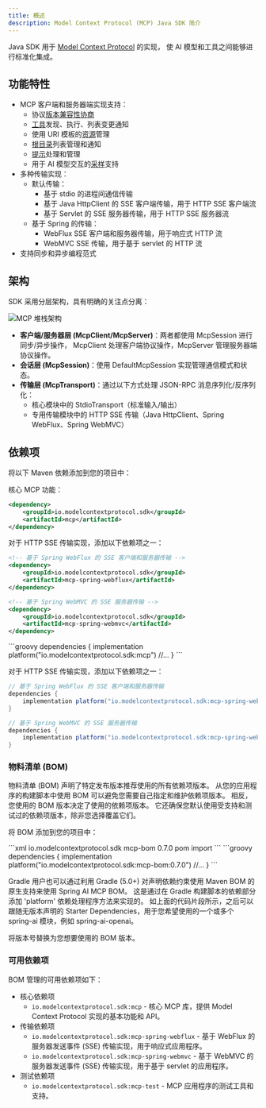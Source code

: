 ```yaml
---
title: 概述
description: Model Context Protocol (MCP) Java SDK 简介
---
```


Java SDK 用于 [Model Context Protocol](https://modelcontextprotocol.org/docs/concepts/architecture) 的实现，
使 AI 模型和工具之间能够进行标准化集成。

## 功能特性

- MCP 客户端和服务器端实现支持：
  - 协议[版本兼容性协商](https://spec.modelcontextprotocol.io/specification/2024-11-05/basic/lifecycle/#initialization)
  - [工具](https://spec.modelcontextprotocol.io/specification/2024-11-05/server/tools/)发现、执行、列表变更通知
  - 使用 URI 模板的[资源](https://spec.modelcontextprotocol.io/specification/2024-11-05/server/resources/)管理
  - [根目录](https://spec.modelcontextprotocol.io/specification/2024-11-05/client/roots/)列表管理和通知
  - [提示](https://spec.modelcontextprotocol.io/specification/2024-11-05/server/prompts/)处理和管理
  - 用于 AI 模型交互的[采样](https://spec.modelcontextprotocol.io/specification/2024-11-05/client/sampling/)支持
- 多种传输实现：
  - 默认传输：
    - 基于 stdio 的进程间通信传输
    - 基于 Java HttpClient 的 SSE 客户端传输，用于 HTTP SSE 客户端流
    - 基于 Servlet 的 SSE 服务器传输，用于 HTTP SSE 服务器流
  - 基于 Spring 的传输：
    - WebFlux SSE 客户端和服务器传输，用于响应式 HTTP 流
    - WebMVC SSE 传输，用于基于 servlet 的 HTTP 流
- 支持同步和异步编程范式

## 架构

SDK 采用分层架构，具有明确的关注点分离：

![MCP 堆栈架构](/images/java/mcp-stack.svg)

- **客户端/服务器层 (McpClient/McpServer)**：两者都使用 McpSession 进行同步/异步操作，
McpClient 处理客户端协议操作，McpServer 管理服务器端协议操作。
- **会话层 (McpSession)**：使用 DefaultMcpSession 实现管理通信模式和状态。
- **传输层 (McpTransport)**：通过以下方式处理 JSON-RPC 消息序列化/反序列化：
  - 核心模块中的 StdioTransport（标准输入/输出）
  - 专用传输模块中的 HTTP SSE 传输（Java HttpClient、Spring WebFlux、Spring WebMVC）

## 依赖项

将以下 Maven 依赖添加到您的项目中：

<Tabs>
  <Tab title="Maven">
核心 MCP 功能：

```xml
<dependency>
    <groupId>io.modelcontextprotocol.sdk</groupId>
    <artifactId>mcp</artifactId>
</dependency>
```

对于 HTTP SSE 传输实现，添加以下依赖项之一：

```xml
<!-- 基于 Spring WebFlux 的 SSE 客户端和服务器传输 -->
<dependency>
    <groupId>io.modelcontextprotocol.sdk</groupId>
    <artifactId>mcp-spring-webflux</artifactId>
</dependency>

<!-- 基于 Spring WebMVC 的 SSE 服务器传输 -->
<dependency>
    <groupId>io.modelcontextprotocol.sdk</groupId>
    <artifactId>mcp-spring-webmvc</artifactId>
</dependency>
```
  </Tab>

  <Tab title="Gradle">
```groovy
dependencies {
    implementation platform("io.modelcontextprotocol.sdk:mcp")
    //...
}
```

对于 HTTP SSE 传输实现，添加以下依赖项之一：

```groovy
// 基于 Spring WebFlux 的 SSE 客户端和服务器传输
dependencies {
    implementation platform("io.modelcontextprotocol.sdk:mcp-spring-webflux")
}

// 基于 Spring WebMVC 的 SSE 服务器传输
dependencies {
    implementation platform("io.modelcontextprotocol.sdk:mcp-spring-webmvc")
}
```
  </Tab>
</Tabs>

### 物料清单 (BOM)

物料清单 (BOM) 声明了特定发布版本推荐使用的所有依赖项版本。
从您的应用程序的构建脚本中使用 BOM 可以避免您需要自己指定和维护依赖项版本。
相反，您使用的 BOM 版本决定了使用的依赖项版本。
它还确保您默认使用受支持和测试过的依赖项版本，除非您选择覆盖它们。

将 BOM 添加到您的项目中：

<Tabs>
  <Tab title="Maven">
```xml
<dependencyManagement>
    <dependencies>
        <dependency>
            <groupId>io.modelcontextprotocol.sdk</groupId>
            <artifactId>mcp-bom</artifactId>
            <version>0.7.0</version>
            <type>pom</type>
            <scope>import</scope>
        </dependency>
    </dependencies>
</dependencyManagement>
```
  </Tab>

  <Tab title="Gradle">
```groovy
dependencies {
    implementation platform("io.modelcontextprotocol.sdk:mcp-bom:0.7.0")
    //...
}
```

Gradle 用户也可以通过利用 Gradle (5.0+) 对声明依赖约束使用 Maven BOM 的原生支持来使用 Spring AI MCP BOM。
这是通过在 Gradle 构建脚本的依赖部分添加 'platform' 依赖处理程序方法来实现的。
如上面的代码片段所示，之后可以跟随无版本声明的 Starter Dependencies，用于您希望使用的一个或多个 spring-ai 模块，例如 spring-ai-openai。
  </Tab>
</Tabs>

将版本号替换为您想要使用的 BOM 版本。

### 可用依赖项

BOM 管理的可用依赖项如下：

- 核心依赖项
  - `io.modelcontextprotocol.sdk:mcp` - 核心 MCP 库，提供 Model Context Protocol 实现的基本功能和 API。
- 传输依赖项
  - `io.modelcontextprotocol.sdk:mcp-spring-webflux` - 基于 WebFlux 的服务器发送事件 (SSE) 传输实现，用于响应式应用程序。
  - `io.modelcontextprotocol.sdk:mcp-spring-webmvc` - 基于 WebMVC 的服务器发送事件 (SSE) 传输实现，用于基于 servlet 的应用程序。
- 测试依赖项
  - `io.modelcontextprotocol.sdk:mcp-test` - MCP 应用程序的测试工具和支持。 